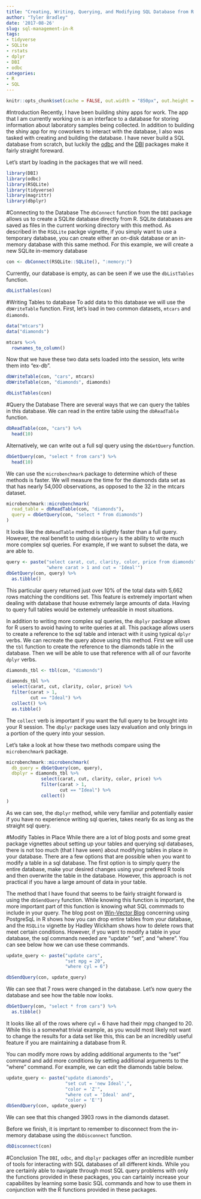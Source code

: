 ```yaml
---
title: "Creating, Writing, Querying, and Modifying SQL Database from R using odbc, dbplyr, and DBI"
author: "Tyler Bradley"
date: '2017-08-26'
slug: sql-management-in-R
tags:
- tidyverse
- SQLite
- rstats
- dplyr
- DBI
- odbc
categories:
- R
- SQL
---
```


```r
knitr::opts_chunk$set(cache = FALSE, out.width = "850px", out.height = "700px")
```

#Introduction
Recently, I have been building shiny apps for work. The app that I am currently working on is an interface to a database for storing information about laboratory samples being collected. In addition to building the shiny app for my coworkers to interact with the database, I also was tasked with creating and building the database. I have never build a SQL database from scratch, but luckily the [odbc](https://github.com/rstats-db/odbc) and the [DBI](https://github.com/rstats-db/DBI) packages make it fairly straight foreward. 


Let's start by loading in the packages that we will need.

```r
library(DBI)
library(odbc)
library(RSQLite)
library(tidyverse)
library(magrittr)
library(dbplyr)
```

#Connecting to the Database
The `dbConnect` function from the `DBI` package allows us to create a SQLite database directly from R. SQLite databases are saved as files in the current working directory with this method. As described in the `RSQLite` packge vignette, if you simply want to use a temporary database, you can create either an on-disk database or an in-memory database with this same method. For this example, we will create a new SQLite in-memory database

```r
con <- dbConnect(RSQLite::SQLite(), ":memory:")
```

Currently, our database is empty, as can be seen if we use the `dbListTables` function.

```r
dbListTables(con)
```

#Writing Tables to database
To add data to this database we will use the `dbWriteTable` function. First, let's load in two common datasets, `mtcars` and `diamonds`.

```r
data("mtcars")
data("diamonds")

mtcars %<>% 
  rownames_to_column()
```

Now that we have these two data sets loaded into the session, lets write them into "ex-db".

```r
dbWriteTable(con, "cars", mtcars)
dbWriteTable(con, "diamonds", diamonds)

dbListTables(con)
```

#Query the Database
There are several ways that we can query the tables in this database. We can read in the entire table using the `dbReadTable` function.

```r
dbReadTable(con, "cars") %>%
  head(10)
```

Alternatively, we can write out a full sql query using the `dbGetQuery` function.

```r
dbGetQuery(con, "select * from cars") %>%
  head(10) 
```

We can use the `microbenchmark` package to determine which of these methods is faster. We will measure the time for the diamonds data set as that has nearly 54,000 observations, as opposed to the 32 in the mtcars dataset.

```r
microbenchmark::microbenchmark(
  read_table = dbReadTable(con, "diamonds"),
  query = dbGetQuery(con, "select * from diamonds")
)

```


It looks like the `dbReadTable` method is slightly faster than a full query. However, the real benefit to using `dbGetQuery` is the ability to write much more complex sql queries. For example, if we want to subset the data, we are able to.

```r
query <- paste("select carat, cut, clarity, color, price from diamonds",
               "where carat > 1 and cut = 'Ideal'")
dbGetQuery(con, query) %>%
  as.tibble()
```


This particular query returned just over 10% of the total data with 5,662 rows matching the conditions set. This feature is extremely important when dealing with database that house extremely large amounts of data. Having to query full tables would be extemely unfeasible in most situations. 

In addition to writing more complex sql queries, the `dbplyr` package allows for R users to avoid having to write queries at all. This package allows users to create a reference to the sql table and interact with it using typical `dplyr` verbs. We can recreate the query above using this method. First we will use the `tbl` function to create the reference to the diamonds table in the database. Then we will be able to use that reference with all of our favorite `dplyr` verbs. 

```r
diamonds_tbl <- tbl(con, "diamonds")

diamonds_tbl %>%
  select(carat, cut, clarity, color, price) %>%
  filter(carat > 1, 
         cut == "Ideal") %>% 
  collect() %>%
  as.tibble()
```


The `collect` verb is important if you want the full query to be brought into your R session. The `dbplyr` package uses lazy evaluation and only brings in a portion of the query into your session. 


Let's take a look at how these two methods compare using the `microbenchmark` package.

```r
microbenchmark::microbenchmark(
  db_query = dbGetQuery(con, query),
  dbplyr = diamonds_tbl %>%
             select(carat, cut, clarity, color, price) %>%
             filter(carat > 1, 
                    cut == "Ideal") %>% 
             collect()
)

```

As we can see, the `dbplyr` method, while very familiar and potentially easier if you have no experience writing sql queries, takes nearly 6x as long as the straight sql query. 


#Modify Tables in Place
While there are a lot of blog posts and some great package vignettes about setting up your tables and querying sql databases, there is not too much (that I have seen) about modifying tables in place in your database. There are a few options that are possible when you want to modify a table in a sql database. The first option is to simply query the entire database, make your desired changes using your prefered R tools and then overwrite the table in the database. However, this approach is not practical if you have a large amount of data in your table. 

The method that I have found that seems to be fairly straight forward is using the `dbSendQuery` function. While knowing this function is important, the more important part of this function is knowing what SQL commmads to include in your query. The blog post on [Win-Vector Blog](http://www.win-vector.com/blog/2016/02/using-postgresql-in-r/) concerning using PostgreSqL in R shows how you can drop entire tables from your database, and the `RSQLite` vignette by Hadley Wickham shows how to delete rows that meet certain conditions. However, if you want to modify a table in your database, the sql commands needed are "update" "set", and "where". You can see below how we can use these commands.

```r
update_query <- paste("update cars",
                      "set mpg = 20",
                      "where cyl = 6")

dbSendQuery(con, update_query)
```


We can see that 7 rows were changed in the database. Let's now query the database and see how the table now looks.

```r
dbGetQuery(con, "select * from cars") %>%
  as.tibble()
```

It looks like all of the rows where cyl = 6 have had their mpg changed to 20. While this is a somewhat trivial example, as you would most likely not want to change the results for a data set like this, this can be an incredibly useful feature if you are maintaining a database from R. 

You can modify more rows by adding additional arguments to the "set" command and add more conditions by setting additional arguments to the "where" command. For example, we can edit the diamonds table below.

```r
update_query <- paste("update diamonds",
                      "set cut = 'new Ideal',",
                      "color = 'Z'",
                      "where cut = 'Ideal' and",
                      "color = 'E'")
dbSendQuery(con, update_query)
```

We can see that this changed 3903 rows in the diamonds dataset.

Before we finish, it is imprtant to remember to disconnect from the in-memory database using the `dbDisconnect` function.

```r
dbDisconnect(con)
```

#Conclusion
The `DBI`, `odbc`, and `dbplyr` packages offer an incredible number of tools for interacting with SQL databases of all different kinds. While you are certainly able to navigate through most SQL query problems with only the functions provided in these packages, you can cartainly increase your capabilites by learning some basic SQL commands and how to use them in conjunction with the R functions provided in these packages. 

